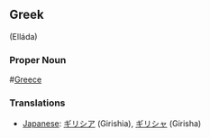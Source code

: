 ==Greek==
(Elláda)
===Proper Noun===
<!--Χώρα-->#[[Greece]]

===Translations===
*[[Japanese]]: [[ギリシア]] (Girishia), [[ギリシャ]] (Girisha)